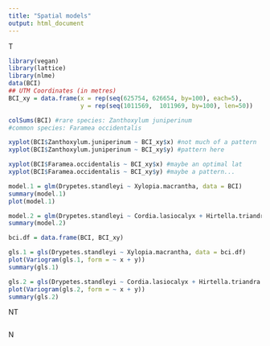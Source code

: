```yaml
---
title: "Spatial models"
output: html_document
---
```


T

```r
library(vegan)
library(lattice)
library(nlme)
data(BCI)
## UTM Coordinates (in metres)
BCI_xy = data.frame(x = rep(seq(625754, 626654, by=100), each=5), 
                    y = rep(seq(1011569,  1011969, by=100), len=50))

colSums(BCI) #rare species: Zanthoxylum juniperinum
#common species: Faramea occidentalis

xyplot(BCI$Zanthoxylum.juniperinum ~ BCI_xy$x) #not much of a pattern
xyplot(BCI$Zanthoxylum.juniperinum ~ BCI_xy$y) #pattern here

xyplot(BCI$Faramea.occidentalis ~ BCI_xy$x) #maybe an optimal lat
xyplot(BCI$Faramea.occidentalis ~ BCI_xy$y) #maybe a pattern...

model.1 = glm(Drypetes.standleyi ~ Xylopia.macrantha, data = BCI)
summary(model.1)
plot(model.1)

model.2 = glm(Drypetes.standleyi ~ Cordia.lasiocalyx + Hirtella.triandra + Picramnia.latifolia + Quassia.amara + Tabernaemontana.arborea + Trattinnickia.aspera + Xylopia.macrantha, data = BCI)
summary(model.2)

bci.df = data.frame(BCI, BCI_xy)

gls.1 = gls(Drypetes.standleyi ~ Xylopia.macrantha, data = bci.df)
plot(Variogram(gls.1, form = ~ x + y))
summary(gls.1)

gls.2 = gls(Drypetes.standleyi ~ Cordia.lasiocalyx + Hirtella.triandra + Picramnia.latifolia + Quassia.amara + Tabernaemontana.arborea + Trattinnickia.aspera + Xylopia.macrantha, data = bci.df)
plot(Variogram(gls.2, form = ~ x + y))
summary(gls.2)
```

NT

```r

```

N
